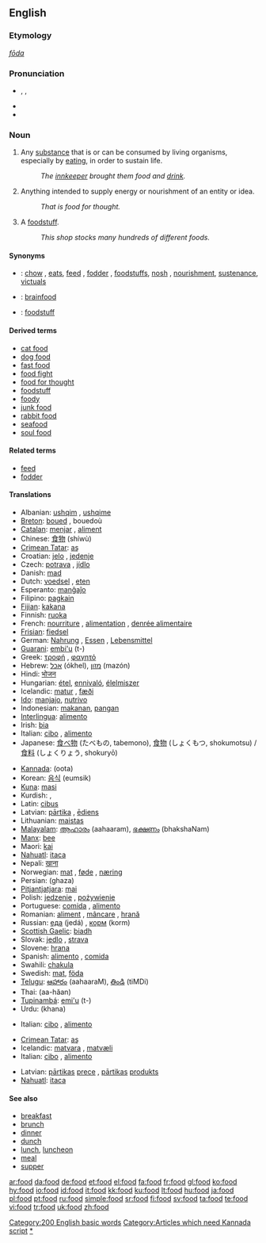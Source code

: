 ==English==

{{rank|respect|that's|Christian|745|food|trying|states|wished}}

===Etymology===
{{OE.}} ''[[fōda]]''

===Pronunciation===
* {{enPR|/fo͞od/}}, {{IPA|/fuːd/}}, {{SAMPA|/fu:d/}}
* {{audio|en-us-food.ogg|Audio (US)}}
* {{rhymes|uːd}}

===Noun===
{{en-noun|s|-}}

# {{uncountable}} Any [[substance]] that is or can be consumed by living organisms, especially by [[eat]]ing, in order to sustain life.
#: ''The [[innkeeper]] brought them food and [[drink]].''
# {{uncountable|figurative}} Anything intended to supply energy or nourishment of an entity or idea.
#: ''That is food for thought.''
# {{countable}} A [[foodstuff]].
#: ''This shop stocks many hundreds of different foods.''

====Synonyms====
* {{italbrac|substance consumed by living organisms}}: [[chow]] {{italbrac|slang}}, [[eats]]{{italbrac|slang}}, [[feed]] {{italbrac|for domesticated animals}}, [[fodder]] {{italbrac|for domesticated animals}}, [[foodstuff]]s, [[nosh]] {{italbrac|slang}}, [[nourishment]], [[sustenance]], [[victuals]]
* {{italbrac|anything intended to supply energy or nourishment of an entity or idea}}: [[brainfood]]
* {{italbrac|foodstuff}}: [[foodstuff]]

====Derived terms====
* [[cat food]]
* [[dog food]]
* [[fast food]]
* [[food fight]]
* [[food for thought]]
* [[foodstuff]]
* [[foody]]
* [[junk food]]
* [[rabbit food]]<!--used figuratively of things like muesli-->
* [[seafood]]
* [[soul food]]

====Related terms====
* [[feed]]
* [[fodder]]

====Translations====
{{trans-top|any substance consumed by living organisms to sustain life}}
* Albanian: [[ushqim]] {{m}}, [[ushqime]] {{p}}
* [[Breton]]: [[boued]] {{m}}, bouedoù {{p}}
* [[Catalan]]: [[menjar]] {{m}}, [[aliment]] {{m}}
* Chinese: [[食物]] (shíwù)
* [[Crimean Tatar]]: [[aş]]
* Croatian: [[jelo]] {{n}}, [[jedenje]] {{n}}
* Czech: [[potrava]] {{f}}, [[jídlo]] {{n}}
* Danish: [[mad#Danish|mad]] {{c}}
* Dutch: [[voedsel]] {{n}}, [[eten]] {{n}}
* Esperanto: [[manĝaĵo]]
* Filipino: [[pagkain]]
* [[Fijian]]: [[kakana]]
* Finnish: [[ruoka]]
* French: [[nourriture]] {{f}}, [[alimentation]] {{f}}, [[denrée alimentaire]] {{f}}
* [[Frisian]]: [[fiedsel]]
* German: [[Nahrung]] {{f}}, [[Essen]] {{n}}, [[Lebensmittel]] {{n}}
* [[Guarani]]: [[embi'u]] (t-)
* Greek: [[τροφή]] {{f}}, [[φαγητό]] {{n}}
* Hebrew: [[אכל]] (ókhel), [[מזון]] (mazón) {{m}}
* Hindi: [[भोजन]]
* Hungarian: [[étel]], [[ennivaló]], [[élelmiszer]]
* Icelandic: [[matur]] {{m}}, [[fæði]] {{n}}
* [[Ido]]: [[manjajo]], [[nutrivo]]
* Indonesian: [[makan|makanan]], [[pangan]] {{italbrac|scientific term}}
* [[Interlingua]]: [[alimento#Interlingua|alimento]]
* Irish: [[bia]]
* Italian: [[cibo]] {{m}}, [[alimento]] {{m}}
* Japanese: [[食べ物]] (たべもの, tabemono), [[食物]] (しょくもつ, shokumotsu) / [[食料]] (しょくりょう, shokuryō) {{italbrac|scientific term}}
{{trans-mid}}
* [[Kannada]]: (oota)
* Korean: [[음식]] (eumsik)
* [[Kuna]]: [[masi]]
* Kurdish: {{KUchar|[[خواردن]]}}, {{KUchar|[[چێشت]]}}
* Latin: [[cibus]] {{m}}
* Latvian: [[pārtika]] {{f}}, [[ēdiens]] {{m}}
* Lithuanian: [[maistas]] {{m}}
* [[Malayalam]]: [[ആഹാരം]] (aahaaram), [[ഭക്ഷണം]] (bhakshaNam)
* [[Manx]]: [[bee#Manx|bee]]
* Maori: [[kai]]
* [[Nahuatl]]: [[itaca]]
* Nepali: [[खाना]]
* Norwegian: [[mat#Norwegian|mat]] {{m}}, [[føde]] {{m|f}} , [[næring]] {{m|f}}
* Persian: {{FAchar|[[غذا]]}} (ghaza)
* [[Pitjantjatjara]]: [[mai]]
* Polish: [[jedzenie]] {{n}}, [[pożywienie]] {{n}}
* Portuguese: [[comida#Portuguese|comida]] {{f}}, [[alimento#Portuguese|alimento]] {{m}}
* Romanian: [[aliment]] {{n}}, [[mâncare]] {{f}}, [[hrană]] {{f}}
* Russian: [[еда]] (jedá) {{f}}, [[корм]] (korm) {{m}}
* [[Scottish Gaelic]]: [[biadh]] {{m}}
* Slovak: [[jedlo]] {{n}}, [[strava]] {{f}}
* Slovene: [[hrana]] {{f}}
* Spanish: [[alimento#Spanish|alimento]] {{m}}, [[comida#Spanish|comida]] {{f}}
* Swahili: [[chakula]]
* Swedish: [[mat]], [[föda]]
* [[Telugu]]: [[ఆహారం]] (aahaaraM), [[తిండి]] (tiMDi)
* Thai: {{THchar|[[อาหาร]]}} (aa-hăan)
* [[Tupinambá]]: [[emi'u]] (t-)
* Urdu: {{URchar|[[کھانا]]}} (khana)
{{trans-bottom}}

{{trans-top|anything intended to supply energy or nourishment of other forms}}
* Italian: [[cibo]] {{m}}, [[alimento]] {{m}}
{{trans-mid}}
{{trans-bottom}}

{{trans-top|foodstuff}}
* [[Crimean Tatar]]: [[aş]]
* Icelandic: [[matvara]] {{f}}, [[matvæli]] {{n}}
* Italian: [[cibo]] {{m}}, [[alimento]] {{m}}
{{trans-mid}}
* Latvian: [[pārtika]]s [[prece]] {{f}}, [[pārtika]]s [[produkts]] {{m}}
* [[Nahuatl]]: [[itaca]]
{{trans-bottom}}

====See also====
* [[breakfast]]
* [[brunch]]
* [[dinner]]
* [[dunch]]<!--don't put definitions here: (''an intermediate meal between lunch and dinner'')-->
* [[lunch]], [[luncheon]]
* [[meal]]
* [[supper]]

[[Category:200 English basic words]]
[[Category:Articles which need Kannada script]]
[[Category:Food and Drink|*]]

[[ar:food]]
[[da:food]]
[[de:food]]
[[et:food]]
[[el:food]]
[[fa:food]]
[[fr:food]]
[[gl:food]]
[[ko:food]]
[[hy:food]]
[[io:food]]
[[id:food]]
[[it:food]]
[[kk:food]]
[[ku:food]]
[[lt:food]]
[[hu:food]]
[[ja:food]]
[[pl:food]]
[[pt:food]]
[[ru:food]]
[[simple:food]]
[[sr:food]]
[[fi:food]]
[[sv:food]]
[[ta:food]]
[[te:food]]
[[vi:food]]
[[tr:food]]
[[uk:food]]
[[zh:food]]